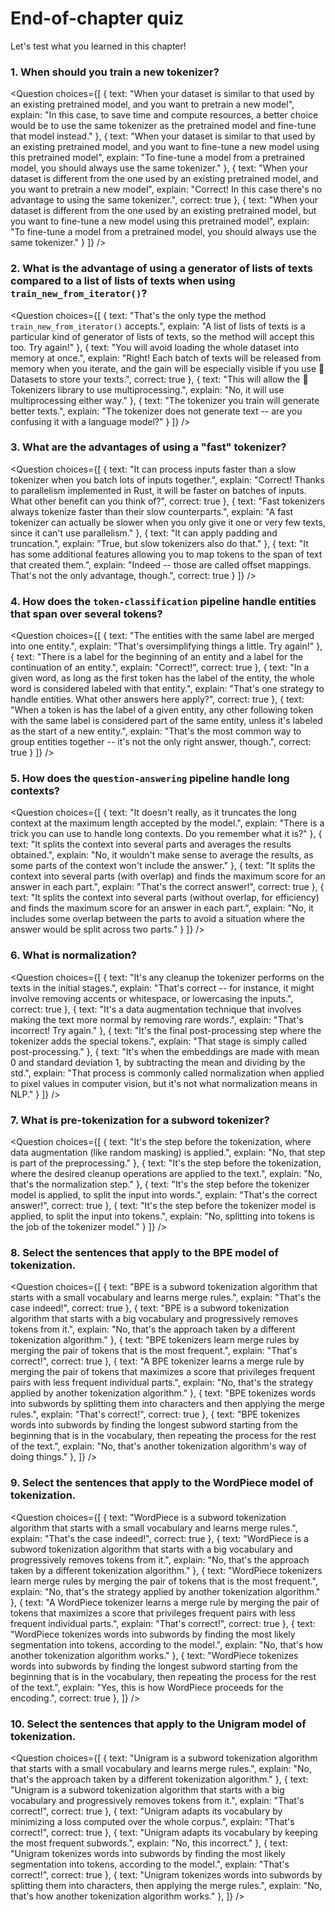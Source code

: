 <!-- DISABLE-FRONTMATTER-SECTIONS -->

# End-of-chapter quiz

Let's test what you learned in this chapter!

### 1. When should you train a new tokenizer?

<Question
	choices={[
		{
			text: "When your dataset is similar to that used by an existing pretrained model, and you want to pretrain a new model",
			explain: "In this case, to save time and compute resources, a better choice would be to use the same tokenizer as the pretrained model and fine-tune that model instead."
		},
		{
			text: "When your dataset is similar to that used by an existing pretrained model, and you want to fine-tune a new model using this pretrained model",
			explain: "To fine-tune a model from a pretrained model, you should always use the same tokenizer."
		},
		{
			text: "When your dataset is different from the one used by an existing pretrained model, and you want to pretrain a new model",
			explain: "Correct! In this case there's no advantage to using the same tokenizer.",
            correct: true
		},
        {
			text: "When your dataset is different from the one used by an existing pretrained model, but you want to fine-tune a new model using this pretrained model",
			explain: "To fine-tune a model from a pretrained model, you should always use the same tokenizer."
		}
	]}
/>

### 2. What is the advantage of using a generator of lists of texts compared to a list of lists of texts when using `train_new_from_iterator()`?

<Question
	choices={[
		{
			text: "That's the only type the method <code>train_new_from_iterator()</code> accepts.",
			explain: "A list of lists of texts is a particular kind of generator of lists of texts, so the method will accept this too. Try again!"
		},
		{
			text: "You will avoid loading the whole dataset into memory at once.",
			explain: "Right! Each batch of texts will be released from memory when you iterate, and the gain will be especially visible if you use 🤗 Datasets to store your texts.",
			correct: true
		},
		{
			text: "This will allow the 🤗 Tokenizers library to use multiprocessing.",
			explain: "No, it will use multiprocessing either way."
		},
        {
			text: "The tokenizer you train will generate better texts.",
			explain: "The tokenizer does not generate text -- are you confusing it with a language model?"
		}
	]}
/>

### 3. What are the advantages of using a "fast" tokenizer?

<Question
	choices={[
		{
			text: "It can process inputs faster than a slow tokenizer when you batch lots of inputs together.",
			explain: "Correct! Thanks to parallelism implemented in Rust, it will be faster on batches of inputs. What other benefit can you think of?",
			correct: true
		},
		{
			text: "Fast tokenizers always tokenize faster than their slow counterparts.",
			explain: "A fast tokenizer can actually be slower when you only give it one or very few texts, since it can't use parallelism."
		},
		{
			text: "It can apply padding and truncation.",
			explain: "True, but slow tokenizers also do that."
		},
        {
			text: "It has some additional features allowing you to map tokens to the span of text that created them.",
			explain: "Indeed -- those are called offset mappings. That's not the only advantage, though.",
			correct: true
		}
	]}
/>

### 4. How does the `token-classification` pipeline handle entities that span over several tokens?

<Question
	choices={[
		{
			text: "The entities with the same label are merged into one entity.",
			explain: "That's oversimplifying things a little. Try again!"
		},
		{
			text: "There is a label for the beginning of an entity and a label for the continuation of an entity.",
			explain: "Correct!",
			correct: true
		},
		{
			text: "In a given word, as long as the first token has the label of the entity, the whole word is considered labeled with that entity.",
			explain: "That's one strategy to handle entities. What other answers here apply?",
			correct: true
		},
        {
			text: "When a token is has the label of a given entity, any other following token with the same label is considered part of the same entity, unless it's labeled as the start of a new entity.",
			explain: "That's the most common way to group entities together -- it's not the only right answer, though.",
			correct: true
		}
	]}
/>

### 5. How does the `question-answering` pipeline handle long contexts?

<Question
	choices={[
		{
			text: "It doesn't really, as it truncates the long context at the maximum length accepted by the model.",
			explain: "There is a trick you can use to handle long contexts. Do you remember what it is?"
		},
		{
			text: "It splits the context into several parts and averages the results obtained.",
			explain: "No, it wouldn't make sense to average the results, as some parts of the context won't include the answer."
		},
		{
			text: "It splits the context into several parts (with overlap) and finds the maximum score for an answer in each part.",
			explain: "That's the correct answer!",
			correct: true
		},
        {
			text: "It splits the context into several parts (without overlap, for efficiency) and finds the maximum score for an answer in each part.",
			explain: "No, it includes some overlap between the parts to avoid a situation where the answer would be split across two parts."
		}
	]}
/>

### 6. What is normalization?

<Question
	choices={[
		{
			text: "It's any cleanup the tokenizer performs on the texts in the initial stages.",
			explain: "That's correct -- for instance, it might involve removing accents or whitespace, or lowercasing the inputs.",
			correct: true
		},
		{
			text: "It's a data augmentation technique that involves making the text more normal by removing rare words.",
			explain: "That's incorrect! Try again."
		},
		{
			text: "It's the final post-processing step where the tokenizer adds the special tokens.",
			explain: "That stage is simply called post-processing."
		},
        {
			text: "It's when the embeddings are made with mean 0 and standard deviation 1, by subtracting the mean and dividing by the std.",
			explain: "That process is commonly called normalization when applied to pixel values in computer vision, but it's not what normalization means in NLP."
		}
	]}
/>

### 7. What is pre-tokenization for a subword tokenizer?

<Question
	choices={[
		{
			text: "It's the step before the tokenization, where data augmentation (like random masking) is applied.",
			explain: "No, that step is part of the preprocessing."
		},
		{
			text: "It's the step before the tokenization, where the desired cleanup operations are applied to the text.",
			explain: "No, that's the normalization step."
		},
		{
			text: "It's the step before the tokenizer model is applied, to split the input into words.",
			explain: "That's the correct answer!",
			correct: true
		},
        {
			text: "It's the step before the tokenizer model is applied, to split the input into tokens.",
			explain: "No, splitting into tokens is the job of the tokenizer model."
		}
	]}
/>

### 8. Select the sentences that apply to the BPE model of tokenization.

<Question
	choices={[
		{
			text: "BPE is a subword tokenization algorithm that starts with a small vocabulary and learns merge rules.",
			explain: "That's the case indeed!",
			correct: true
		},
		{
			text: "BPE is a subword tokenization algorithm that starts with a big vocabulary and progressively removes tokens from it.",
			explain: "No, that's the approach taken by a different tokenization algorithm."
		},
		{
			text: "BPE tokenizers learn merge rules by merging the pair of tokens that is the most frequent.",
			explain: "That's correct!",
			correct: true
		},
		{
			text: "A BPE tokenizer learns a merge rule by merging the pair of tokens that maximizes a score that privileges frequent pairs with less frequent individual parts.",
			explain: "No, that's the strategy applied by another tokenization algorithm."
		},
		{
			text: "BPE tokenizes words into subwords by splitting them into characters and then applying the merge rules.",
			explain: "That's correct!",
			correct: true
		},
		{
			text: "BPE tokenizes words into subwords by finding the longest subword starting from the beginning that is in the vocabulary, then repeating the process for the rest of the text.",
			explain: "No, that's another tokenization algorithm's way of doing things."
		},
	]}
/>

### 9. Select the sentences that apply to the WordPiece model of tokenization.

<Question
	choices={[
		{
			text: "WordPiece is a subword tokenization algorithm that starts with a small vocabulary and learns merge rules.",
			explain: "That's the case indeed!",
			correct: true
		},
		{
			text: "WordPiece is a subword tokenization algorithm that starts with a big vocabulary and progressively removes tokens from it.",
			explain: "No, that's the approach taken by a different tokenization algorithm."
		},
		{
			text: "WordPiece tokenizers learn merge rules by merging the pair of tokens that is the most frequent.",
			explain: "No, that's the strategy applied by another tokenization algorithm."
		},
		{
			text: "A WordPiece tokenizer learns a merge rule by merging the pair of tokens that maximizes a score that privileges frequent pairs with less frequent individual parts.",
			explain: "That's correct!",
			correct: true
		},
		{
			text: "WordPiece tokenizes words into subwords by finding the most likely segmentation into tokens, according to the model.",
			explain: "No, that's how another tokenization algorithm works."
		},
		{
			text: "WordPiece tokenizes words into subwords by finding the longest subword starting from the beginning that is in the vocabulary, then repeating the process for the rest of the text.",
			explain: "Yes, this is how WordPiece proceeds for the encoding.",
			correct: true
		},
	]}
/>

### 10. Select the sentences that apply to the Unigram model of tokenization.

<Question
	choices={[
		{
			text: "Unigram is a subword tokenization algorithm that starts with a small vocabulary and learns merge rules.",
			explain: "No, that's the approach taken by a different tokenization algorithm."
		},
		{
			text: "Unigram is a subword tokenization algorithm that starts with a big vocabulary and progressively removes tokens from it.",
			explain: "That's correct!",
			correct: true
		},
		{
			text: "Unigram adapts its vocabulary by minimizing a loss computed over the whole corpus.",
			explain: "That's correct!",
			correct: true
		},
		{
			text: "Unigram adapts its vocabulary by keeping the most frequent subwords.",
			explain: "No, this incorrect."
		},
		{
			text: "Unigram tokenizes words into subwords by finding the most likely segmentation into tokens, according to the model.",
			explain: "That's correct!",
			correct: true
		},
		{
			text: "Unigram tokenizes words into subwords by splitting them into characters, then applying the merge rules.",
			explain: "No, that's how another tokenization algorithm works."
		},
	]}
/>
